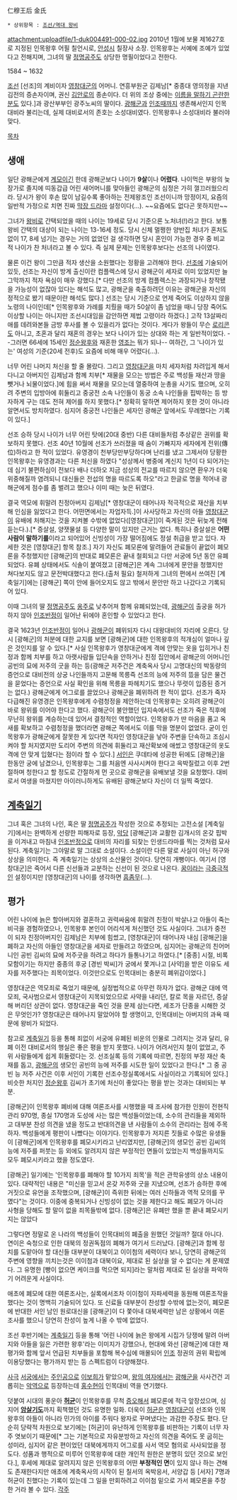 仁穆王后 金氏

 * 상위항목 : [[조선/역대 왕비]]

attachment:uploadfile/1-duk004491-000-02.jpg
2010년 1월에 보물 제1627호로 지정된 인목왕후 어필 칠언시로, [[안성시]] 칠장사 소장. 인목왕후는 서예에 조예가 있었다고 전해지며, 그녀의 딸 [[정명공주]]도 상당한 명필이었다고 전한다.

1584 ~ 1632

[[조선]] [선조]의 계비이자 [[영창대군]]의 어머니. 연흥부원군 김제남[* 중종대 영의정을 지낸 김전의 증손자이며, 권신 [[김안로]]의 종손이다. 더 위의 조상 중에는 [[김자지|이름을 말하기 곤란한 분]]도 있다.]과 광산부부인 광주노씨의 딸이다. [[광해군]]과 [[인조]]때까지 생존해서인지 인목대비라 불리는데, 실제 대비로서의 존호는 소성대비였다. 인목왕후나 소성대비라 불러야 맞다.

[[목차]]
== 생애 ==
일단 광해군에게 [[계모]]이긴 한데 광해군보다 나이가 '''9살'''이나 '''어렸다'''. 나이먹은 부왕의 늦장가로 졸지에 띠동갑급 어린 새어머니를 맞아들인 광해군의 심정은 가히 껄끄러웠으리라. 당시가 왕이 후손 많이 남길수록 좋아하는 전제왕조인 조선이니까 망정이지, 요즘의 일반적 가정으로 치면 진짜 [[막장 드라마]] 설정이다(…). ~~요즘에도 없다곤 못하지만~~

그녀가 [[왕비]]로 간택되었을 때의 나이는 19세로 당시 기준으론 노처녀(!)라고 한다. 보통 왕비 간택의 대상이 되는 나이는 13-16세 정도. 당시 신체 멀쩡한 양반집 처녀가 혼처도 없이 17, 8세 넘기는 경우는 거의 없었던 걸 생각하면 당시 혼인이 가능한 경우 중 비교적 나이가 찬 처녀라고 볼 수 있다. 즉 실제 문제는 인목왕후보다는 선조의 나이였다.

물론 이건 왕이 그만큼 적자 생산을 소원했다는 정황을 고려해야 한다. [[선조]]에 기술되어 있듯, 선조는 자신이 방계 출신이란 컴플렉스에 당시 광해군이 세자로 이미 있었지만 늘그막까지 적자 욕심이 매우 강했다.[* 다만 선조의 방계 컴플렉스는 과장되거나 창작됐을 가능성이 없잖아 있다는 해석도 많고, 광해군을 축출하려던 이유는 광해군을 자신의 정적으로 봤기 때문이란 해석도 많다.] 선조는 당시 기준으로 언제 죽어도 이상하지 않을 노령의 나이인데[* 인목왕후와 가례를 치뤘을 때가 50살이 좀 넘었을 때니 당장 죽어도 이상할 나이는 아니지만 조선시대임을 감안하면 제법 고령이라 하겠다.] 고작 13살짜리 애를 데려와본들 금방 후사를 볼 수 있을리가 없다는 것이다. 게다가 왕들이 무슨 [[로리콘]]도 아니고, 초혼과 달리 재혼의 경우는 보다 나이가 있는 상대와 하는 게 일반적이었다. --그러면 66세에 15세인 [[정순왕후]]와 재혼한 [[영조]]는 뭐가 되나-- 여하간, 그 '나이가 있는' 여성의 기준(20세 전후)도 요즘에 비해 매우 어렸다(…). 

너무 어린 나머지 처신을 할 줄 몰랐다. 그리고 [[영창대군]]을 마치 세자처럼 차려입게 해서 다니고 아버지인 김제남과 함께 치부[* 재물을 모으는 방법은 주로 백성들 재산과 땅을 뺏거나 뇌물이었다.]에 힘을 써서 재물을 모으는데 열중하여 눈총을 사기도 했으며, 오히려 주변의 입방아에 휘둘리고 중궁전 소속 나인들이 동궁 소속 나인들을 핍박하는 등 방자하게 구는 데도 전혀 제어를 하지 못했다.[* 정확히 말하면 제어하지 못한 것이 아니라 알면서도 방치하였다. 심지어 중궁전 나인들은 세자인 광해군 앞에서도 무례했다는 기록이 있다.]

선조 승하 당시 나이가 너무 어린 탓에(20대 중반) 다른 대비들처럼 추상같은 권위를 확보하지 못했다. 선조 40년 10월에 선조가 쓰러졌을 때 숨이 가빠지자 세자에게 전위(傳位)하라고 한 적이 있었다. 유영경이 천부당만부당하다며 난리를 냈고 그제서야 당황한 인목왕후는 유영경과는 다른 처신을 하였다 "성상께서 병중에 계신지 1년이 다 되어가는데 심기 불편하심이 전보다 배나 더하오 지금 성상의 전교를 따르지 않으면 환우가 더욱 위중해질까 염려되니 대신들은 전섭의 명을 따르도록 하오"라고 한글로 명을 적어내 광해군에게 점수를 좀 벌려고 했으나 이미 때는 늦은 뒤였다.

결국 역모에 휘말려 친정아버지 김제남[* 영창대군이 태어나자 적극적으로 재산을 치부해 인심을 잃었다고 한다. 어떤면에서는 자업자득.]이 사사당하고 자신의 아들 [[영창대군]]이 유배에 처해지는 것을 지켜볼 수밖에 없었다([영창대군]]이 죽게된 것은 뒤늦게 전해듣는다.).[* 증살설, 양잿물설 등 다양한 말이 있지만 근거는 없다. 특히나 증살설은 '''어떤 사람이 말하기를'''이라고 되어있어 신빙성이 가장 떨어짐에도 정설 취급을 받고 있다. 자세한 것은 [영창대군] 항목 참조.] 자기 자신도 폐모론에 말려들어 관료들이 끝없이 폐모론을 주청했지만 [광해군]의 반대로 폐모론은 끝내 철회되고 다만 서궁에 5년 동안 유폐되었다. 유폐 상태에서도 식솔이 붙여졌고 [광해군]은 계속 그녀에게 문안을 청했지만 쳐다보지도 않고 문전박대했다고 한다.(출처 필요) 철저하게 그녀의 편에서 쓰여진 [계축일기]에는 [광해군] 쪽이 안에 들어오지도 않고 밖에서 문안만 하고 나갔다고 기록되어 있다.

이때 그녀의 딸 [[정명공주]]도 [[옹주]]로 낮추어져 함께 유폐되었는데, [[광해군]]이 출궁을 허가하지 않아 [[인조반정]]이 일어난 뒤에야 혼인할 수 있었다고 한다.

결국 1623년 [[인조반정]]이 일어나 [[광해군]]이 폐위되자 다시 대왕대비의 자리에 오른다. 당시 [광해군]의 처분에 대한 교지를 보면 [광해군]에 대한 인목왕후의 적개심이 얼마나 깊은 것인지를 알 수 있다.[* 사실 인목왕후가 영창대군에게 격에 안맞는 옷을 입히거나 친정과 함께 치부를 하고 아랫사람들 입단속을 안하거나 친정 집안에서 광해군의 어머니인 공빈의 묘에 저주의 굿을 하는 등(광해군 저주건은 계축옥사 당시 고명대신의 박동량의 증언으로 대비전의 상궁 나인들까지 고문해 목릉즉 선조의 능에 저주의 뜼을 담은 물건을 묻었다는 증언으로 사실 확인을 위해 목릉을 파헤치기도 했으나 뚜렷이 입증된 증거는 없다.) 광해군에게 어그로를 끌었으나 광해군을 폐위하려 한 적이 없다. 선조가 죽자 다급해진 유영경은 인목왕후에게 수렴청정을 제안하는데 인목왕후는 오히려 광해군이 바로 왕위를 이어야 한다고 했다. 광해군이 불안했던 입지속에서도 선조가 죽은 직후에 무난히 왕위를 계승하는데 있어서 결정적인 역할이었다. 인목왕후가 딴 마음을 품고 옥새를 확보하고 수렴청정을 했더라면 광해군 쪽에서도 이를 막을 명분이 없었다. 굳이 인목왕후가 광해군에게 잘못한 게 있다면 적자인 영창대군을 낳아 주변을 단속하고 조심시켜야 할 처지였지만 도리어 주변의 의견에 휘둘리고 재산확보에 애썼고 영창대군의 옷도 격에 안 맞게 입혔다는 점이라 할 수 있다.] [[서인]]은 쿠데타에 성공한 뒤에도 [광해군]을 한동안 궁에 남겼으나, 인목왕후는 그를 처음엔 사사시켜야 한다고 윽박질렀고 이후 2번 절하며 청한다고 할 정도로 간절하게 먼 곳으로 광해군을 유배보낼 것을 요청했다. 대비로서 여생을 마쳤지만 아이러니하게도 유배된 광해군보다 자신이 더 일찍 죽었다.

== [[계축일기]] ==
그녀 혹은 그녀의 나인, 혹은 딸 [[정명공주]]가 작성한 것으로 추정되는 고전소설 [계축일기]에서는 완벽하게 선량한 피해자로 등장, [[악당]] [광해군]과 교활한 김개시의 온갖 핍박을 이겨내고 마침내 [[인조반정]]으로 대비의 자리를 되찾는 인생드라마를 찍는 것처럼 묘사된다. 계축일기는 그야말로 말 그대로 소설이다. 소설이란 다른 말로 사실이 아닌 허구와 상상을 의미한다. 즉 계축일기는 상상의 소산물인 것이다. 당연히 개뻥이다. 여기서 [영창대군]은 죽어서 다른 신선들과 교분하는 신선이 된 것으로 나온다. [[꿈]]이라는 [[극중극]]적인 설정이지만 [영창대군]의 나이를 생각하면 [[흠좀무]](…).

== 평가 ==
어린 나이에 늙은 할아버지와 결혼하고 권력싸움에 휘말려 친정이 박살나고 아들이 죽는 비극을 경험하였으나, 인목왕후 본인이 어리석게 처신했던 것도 사실이다. 그녀가 중전이 되자 친정아버지인 김제남은 치부에 힘썼고, [영창대군]이 태어나자 내심 [광해군]을 폐하고 자신의 아들인 영창대군을 세자로 만들려고 하였으며, 심지어는 광해군의 친어머니인 공빈 김씨의 묘에 저주굿을 하려고 하다가 들통나기고 하였다.[* [중종] 시절, 비록 모함이기는 하지만 중종의 후궁 [경빈 박씨]가 궁에서 쫓겨나고 [사약]을 받은 이유도 세자를 저주했다는 죄목이었다. 이것만으로도 인목대비는 충분히 폐위감이었다.]

영창대군은 역모죄로 죽었기 때문에, 실정법적으로 아무런 하자가 없다. 광해군 대에 역모죄, 국사범으로서 영창대군이 지목되었으므로 사약을 내리던, 칼로 목을 자르던, 증살해 버리던 상관이 없다. 영창대군을 죽인 것을 문제 삼는다면, 세조가 단종을 시해한 것은 무엇인가? 영창대군은 태어나지 말았어야 할 생명이고, 인목대비는 아버지의 과욕 때문에 왕비가 되었다. 

참고로 [[계축일기]] 등을 통해 죄없이 서궁에 유폐된 비운의 인물로 그려지는 것과 달리, 유폐 이전 대비로서의 행실은 좋은 평을 받지 못했다. 나이가 어려서인지 철이 없었고, 주위 사람들에게 쉽게 휘둘렸다는 것. 선조실록 등의 기록에 따르면, 친정의 부정 재산 축재를 돕고, [[광해군]]의 생모인 공빈의 능에 저주를 시도한 일이 있었다고 한다.[* 그 중 공빈 능 저주 사건은 이후 서인이 기록한 선조수정실록에서도 사실이라고 기록되어 있다.] 비슷한 처지인 [[정순왕후]] 김씨가 초기에 처신이 좋았다는 평을 받는 것과는 대비되는 부분. 

[광해군]이 인목왕후 폐비에 대해 여론조사를 시행했을 때 조사에 참가한 인원이 전현직 관리 970명, 종실 170명과 도성에 사는 많은 백성들이었는데, 소수의 관리들을 제외하고 대부분 찬성 의견을 냈을 정도고 반대의견을 낸 사람들이 소수의 관리라는 점에 주목하자. 백성들에게 평판이 나빴다는 이야기다. 인목왕후가 저지른 짓들로 수많은 유생들이 [광해군]에게 인목왕후를 폐모시키라고 난리였지만, [광해군]의 생모인 공빈 김씨의 능에 저주를 퍼붓는 등 외에도 알려지지 않은 부정적인 면들이 있었는지 백성들까지도 모두 폐모시키라고 했을 정도였다. 

[광해군] 일기에는 '인목왕후를 폐해야 할 10가지 죄목'을 적은 관학유생의 상소 내용이 있다. 대략적인 내용은 "미신을 믿고서 온갖 저주와 굿을 지냈으며, 선조가 승하한 후에 거짓으로 유언을 조작했으며, [광해군]이 즉위한 뒤에는 여러 신하들과 역적 모의를 꾸몄다"는 것이다. 이중에 중복되거나 신빙성이 없는 것을 제한다고 해도 폐모가 아니라 사형을 당해도 할 말이 없을 죄목들밖에 없다. [광해군]은 유폐만 했을 뿐 끝내 폐모시키지는 않았다 

그렇다면 정말로 온 나라의 백성들이 인목대비의 폐출을 원했던 것일까? 절대 아니다. 연이은 숙청으로 인한 대북의 정권독점의 폐해가 여기서 드러났다. [광해군]과 함께 정치를 도맡아야 할 대신들 대부분이 대북이고 이이첨의 세력이다 보니, 당연히 광해군의 주변에 영향을 끼치는것은 이이첨과 대북이요, 제대로 된 실상을 알 수 없다는 게 문제였다. 그 유명한 [빵이 없으면 케이크를 먹으면 되지]라는 말처럼 제대로 된 실상을 파악하기 어려운게 사실이다.

애초에 폐모에 대한 여론조사는, 실록에서조차 이이첨이 자파세력을 동원해 여론조작을 했다는 것이 명백히 기술되어 있다. 또 신료들 대부분이 찬성할 수밖에 없는것이, 폐모론에 반대한 서인 남인 원로대신을 [광해군]이 다 쫓아내 대북세력만 남은 상황에서 여론조사를 했으니 당연히 찬성이 높게 나올 수 밖에 없었다. 

조선 후반기에는 [[계축일기]] 등을 통해 '어린 나이에 늙은 왕에게 시집가 당쟁에 말려 아버지와 아들을 잃은 가련한 왕후'라는 이미지가 강했으나, 현대에 와선 [광해군]에 대한 재평가와 함께 앞서 언급된 치부들을 포함해 복수심에 매몰되어 [[인조]] 정권의 권위 확립에 이용당했다는 평가까지 받는 등 스펙트럼이 다양해졌다.

[[사극]] [[서궁]]에서는 [[주인공]]으로 [[이보희]]가 맡았으며, [[왕의 여자]]에서는 [[광해군]]을 사사건건 괴롭히는 [[악역]]으로 등장하는데 [[홍수현]]이 인목대비 역을 연기했다.

덧붙여 시대의 풍운아 '''[[허균]]'''이 인목왕후를 무척 [[증오]]해서 폐모론에 적극 앞장섰으며, 심지어 '''[[암살]]기도'''까지 획책했던 것도 유명한 일화. 더욱이 [[허균]]은 [[영창대군]]이 선조와 인목왕후의 아들이 아니라 민가의 아이를 주워다 왕자로 꾸며냈다는 과감한 주장도 폈다. 단순히 당략적 차원으로 보기에는 [허균]이 유난하게 인목왕후를 비판하는 기록이 너무 자주 엿보이기 때문에[* 그는 기본적으로 자유분방하고 자신의 의견을 죽어도 못 굽히는 성미라, 심지어 같은 편이었던 대북에게까지 어그로를 사서 역모 혐의로 사사되었을 정도다. 성품과 행적으로 미루어 인목왕후에 대한 개인적 원한은 분명히 있던 것으로 보인다.], 후세에 제대로 알려지지 않은 인목왕후의 어떤 '''부정적인 면'''이 있지 않나 하는 견해도 존재한다지만 애초에 계축옥사의 시작이 된 칠서의 옥박응서, 서양갑 등 [서자] 7명과 허균이 친했다는 기록이 있는데 그 일을 만회하려고 이이첨 밑으로 가서 폐모론을 주창한 거라 볼 수 있다.
[[각주]]
